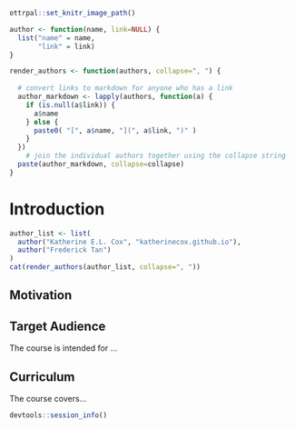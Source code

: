 
```r
ottrpal::set_knitr_image_path()
```

```r
author <- function(name, link=NULL) {
  list("name" = name,
       "link" = link)
}

render_authors <- function(authors, collapse=", ") {
  
  # convert links to markdown for anyone who has a link
  author_markdown <- lapply(authors, function(a) {
    if (is.null(a$link)) {
      a$name
    } else {
      paste0( "[", a$name, "](", a$link, ")" )
    }
  })
    # join the individual authors together using the collapse string
  paste(author_markdown, collapse=collapse)
}
```

# Introduction

```r
author_list <- list(
  author("Katherine E.L. Cox", "katherinecox.github.io"),
  author("Frederick Tan")
)
cat(render_authors(author_list, collapse=", "))
```

## Motivation


## Target Audience  

The course is intended for ...

## Curriculum  

The course covers...


```r
devtools::session_info()
```

